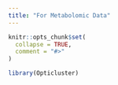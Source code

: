```yaml
---
title: "For Metabolomic Data"
---
```


```r
knitr::opts_chunk$set(
  collapse = TRUE,
  comment = "#>"
)
```

```r
library(Opticluster)
```
